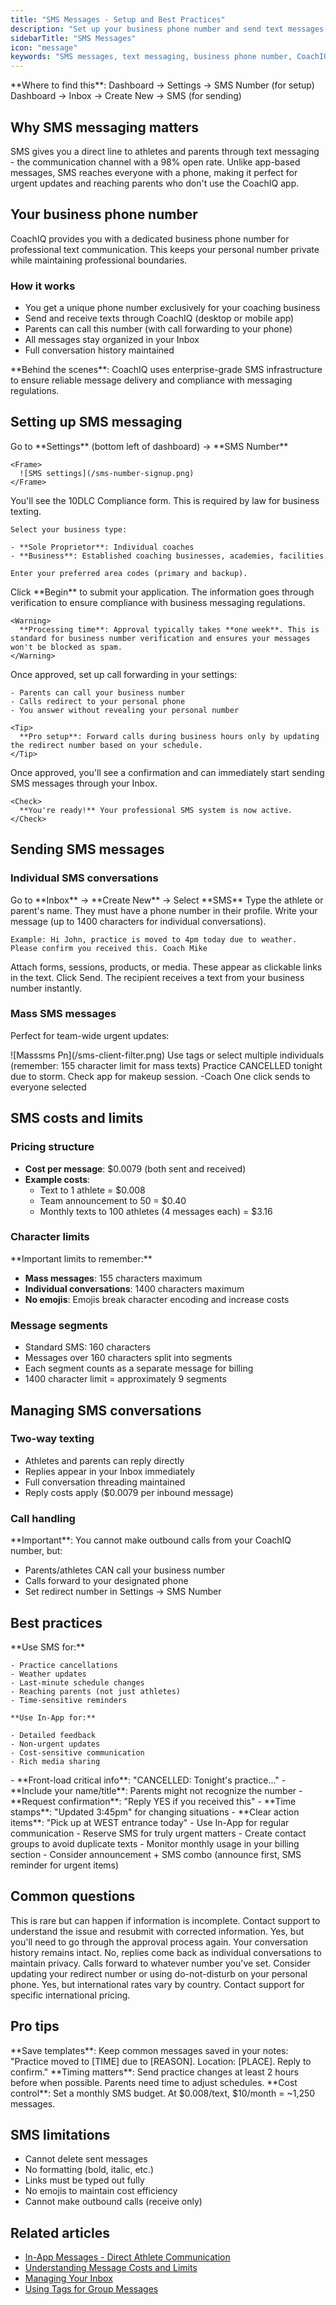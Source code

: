 ```yaml
---
title: "SMS Messages - Setup and Best Practices"
description: "Set up your business phone number and send text messages through CoachIQ. Learn SMS best practices, costs, and how to manage text conversations."
sidebarTitle: "SMS Messages"
icon: "message"
keywords: "SMS messages, text messaging, business phone number, CoachIQ SMS, 10DLC compliance, text message costs"
---
```


<Info>
  **Where to find this**: Dashboard → Settings → SMS Number (for setup) Dashboard → Inbox → Create New → SMS (for sending)
</Info>

## Why SMS messaging matters

SMS gives you a direct line to athletes and parents through text messaging - the communication channel with a 98% open rate. Unlike app-based messages, SMS reaches everyone with a phone, making it perfect for urgent updates and reaching parents who don't use the CoachIQ app.

## Your business phone number

CoachIQ provides you with a dedicated business phone number for professional text communication. This keeps your personal number private while maintaining professional boundaries.

### How it works

- You get a unique phone number exclusively for your coaching business
- Send and receive texts through CoachIQ (desktop or mobile app)
- Parents can call this number (with call forwarding to your phone)
- All messages stay organized in your Inbox
- Full conversation history maintained

<Note>
  **Behind the scenes**: CoachIQ uses enterprise-grade SMS infrastructure to ensure reliable message delivery and compliance with messaging regulations.
</Note>

## Setting up SMS messaging

<Steps>
  <Step title="Navigate to SMS settings">
    Go to **Settings** (bottom left of dashboard) → **SMS Number**

    <Frame>
      ![SMS settings](/sms-number-signup.png)
    </Frame>
  </Step>
  <Step title="Complete 10DLC registration">
    You'll see the 10DLC Compliance form. This is required by law for business texting.

    Select your business type:

    - **Sole Proprietor**: Individual coaches
    - **Business**: Established coaching businesses, academies, facilities

    Enter your preferred area codes (primary and backup).
  </Step>
  <Step title="Submit your application">
    Click **Begin** to submit your application. The information goes through verification to ensure compliance with business messaging regulations.

    <Warning>
      **Processing time**: Approval typically takes **one week**. This is standard for business number verification and ensures your messages won't be blocked as spam.
    </Warning>
  </Step>
  <Step title="Configure call forwarding (optional)">
    Once approved, set up call forwarding in your settings:

    - Parents can call your business number
    - Calls redirect to your personal phone
    - You answer without revealing your personal number

    <Tip>
      **Pro setup**: Forward calls during business hours only by updating the redirect number based on your schedule.
    </Tip>
  </Step>
  <Step title="Start texting">
    Once approved, you'll see a confirmation and can immediately start sending SMS messages through your Inbox.

    <Check>
      **You're ready!** Your professional SMS system is now active.
    </Check>
  </Step>
</Steps>

## Sending SMS messages

### Individual SMS conversations

<Steps>
  <Step title="Create new SMS message">
    Go to **Inbox** → **Create New** → Select **SMS**
  </Step>
  <Step title="Select recipient">
    Type the athlete or parent's name. They must have a phone number in their profile.
  </Step>
  <Step title="Compose your message">
    Write your message (up to 1400 characters for individual conversations).

    Example: Hi John, practice is moved to 4pm today due to weather. Please confirm you received this. Coach Mike
  </Step>
  <Step title="Add attachments (optional)">
    Attach forms, sessions, products, or media. These appear as clickable links in the text.
  </Step>
  <Step title="Send">
    Click Send. The recipient receives a text from your business number instantly.
  </Step>
</Steps>

### Mass SMS messages

Perfect for team-wide urgent updates:

<Frame>
  ![Masssms Pn](/sms-client-filter.png)
</Frame>

<Steps>
  <Step title="Select multiple recipients">
    Use tags or select multiple individuals (remember: 155 character limit for mass texts)
  </Step>
  <Step title="Write concise message">
    Practice CANCELLED tonight due to storm. Check app for makeup session. -Coach
  </Step>
  <Step title="Send to all">
    One click sends to everyone selected
  </Step>
</Steps>

## SMS costs and limits

### Pricing structure

- **Cost per message**: \$0.0079 (both sent and received)
- **Example costs**:
  - Text to 1 athlete = \$0.008
  - Team announcement to 50 = \$0.40
  - Monthly texts to 100 athletes (4 messages each) = \$3.16

### Character limits

<Warning>
  **Important limits to remember:**

  - **Mass messages**: 155 characters maximum
  - **Individual conversations**: 1400 characters maximum
  - **No emojis**: Emojis break character encoding and increase costs
</Warning>

### Message segments

- Standard SMS: 160 characters
- Messages over 160 characters split into segments
- Each segment counts as a separate message for billing
- 1400 character limit = approximately 9 segments

## Managing SMS conversations

### Two-way texting

- Athletes and parents can reply directly
- Replies appear in your Inbox immediately
- Full conversation threading maintained
- Reply costs apply (\$0.0079 per inbound message)

### Call handling

<Info>
  **Important**: You cannot make outbound calls from your CoachIQ number, but:

  - Parents/athletes CAN call your business number
  - Calls forward to your designated phone
  - Set redirect number in Settings → SMS Number
</Info>

## Best practices

<AccordionGroup>
  <Accordion title="When to use SMS vs In-App">
    **Use SMS for:**

    - Practice cancellations
    - Weather updates
    - Last-minute schedule changes
    - Reaching parents (not just athletes)
    - Time-sensitive reminders

    **Use In-App for:**

    - Detailed feedback
    - Non-urgent updates
    - Cost-sensitive communication
    - Rich media sharing
  </Accordion>
  <Accordion title="Writing effective SMS messages">
    - **Front-load critical info**: "CANCELLED: Tonight's practice..."
    - **Include your name/title**: Parents might not recognize the number
    - **Request confirmation**: "Reply YES if you received this"
    - **Time stamps**: "Updated 3:45pm" for changing situations
    - **Clear action items**: "Pick up at WEST entrance today"
  </Accordion>
  <Accordion title="Managing costs">
    - Use In-App for regular communication
    - Reserve SMS for truly urgent matters
    - Create contact groups to avoid duplicate texts
    - Monitor monthly usage in your billing section
    - Consider announcement + SMS combo (announce first, SMS reminder for urgent items)
  </Accordion>
</AccordionGroup>

## Common questions

<AccordionGroup>
  <Accordion title="What if my application is denied?">
    This is rare but can happen if information is incomplete. Contact support to understand the issue and resubmit with corrected information.
  </Accordion>
  <Accordion title="Can I change my business number later?">
    Yes, but you'll need to go through the approval process again. Your conversation history remains intact.
  </Accordion>
  <Accordion title="Do group SMS messages show everyone's replies?">
    No, replies come back as individual conversations to maintain privacy.
  </Accordion>
  <Accordion title="What happens if someone calls my business number at night?">
    Calls forward to whatever number you've set. Consider updating your redirect number or using do-not-disturb on your personal phone.
  </Accordion>
  <Accordion title="Can I text internationally?">
    Yes, but international rates vary by country. Contact support for specific international pricing.
  </Accordion>
</AccordionGroup>

## Pro tips

<Tip>
  **Save templates**: Keep common messages saved in your notes: "Practice moved to [TIME] due to [REASON]. Location: [PLACE]. Reply to confirm."
</Tip>

<Tip>
  **Timing matters**: Send practice changes at least 2 hours before when possible. Parents need time to adjust schedules.
</Tip>

<Tip>
  **Cost control**: Set a monthly SMS budget. At $0.008/text, $10/month = ~1,250 messages.
</Tip>

## SMS limitations

- Cannot delete sent messages
- No formatting (bold, italic, etc.)
- Links must be typed out fully
- No emojis to maintain cost efficiency
- Cannot make outbound calls (receive only)

## Related articles

- [In-App Messages - Direct Athlete Communication](/inbox/in-app-messages)
- [Understanding Message Costs and Limits](/inbox/costs-limits)
- [Managing Your Inbox](/inbox/managing-conversations)
- [Using Tags for Group Messages](/inbox/group-messages)